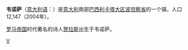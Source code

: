{{Multiple issues|
{{Expand language|1=it|time=2022-02-07T02:54:25+00:00}}
{{Unreferenced|time=2022-02-07T02:54:25+00:00}}
}}
'''韦诺萨'''（[[意大利语|意大利语]]：'''{{lang|it|Venosa}}'''）是[[意大利|意大利]]南部[[巴西利卡塔大区|巴西利卡塔大区]][[波坦察省|波坦察省]]的一个镇，人口12,147（2004年）。

[[罗马帝国|罗马帝国]]时代著名的诗人[[贺拉斯|贺拉斯]]出生于韦诺萨。

{{波坦察省市鎮}}

[[Category:波坦察省市镇|V]]


{{italy-geo-stub}}